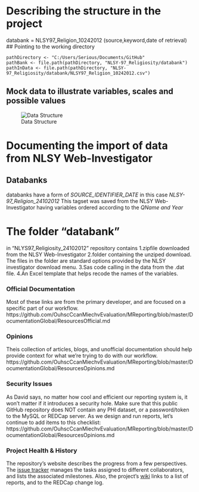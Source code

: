 Describing the structure in the project
========================================================
databank = NLSY97_Religion_10242012 (source,keyword,date of retrieval)
## Pointing to the working directory

    pathDirectory <- "C:/Users/Serious/Documents/GitHub"
    pathBank <- file.path(pathDirectory, "NLSY-97_Religiosity/databank")
    pathInData <- file.path(pathDirectory, "NLSY-97_Religiosity/databank/NLSY97_Religion_10242012.csv")

## Mock data to illustrate variables, scales and possible values

![Data Structure](figure/Figure_1_NLSY97_Religion_24102012_b.png)

Documenting the import of data from NLSY Web-Investigator
========================================================

## Databanks
databanks have a form of *SOURCE_IDENTIFIER_DATE*
in this case *NLSY-97_Religion_24102012*
This tagset was saved from the NLSY Web-Investigator having variables ordered according to the *QName and Year*

# The folder "databank" 
in "NLYS97_Religiosity_24102012" repository contains 
1.zipfile downloaded from the NLSY Web-Investigator
2.folder containing the unziped download. The files in the folder are standard options provided by the NLSY  investigator download menu.
3.Sas code calling in the data from the .dat file.
4.An Excel template that helps recode the names of the variables.

### Official Documentation
Most of these links are from the primary developer, and are focused on a specific part of our workflow. 
https://github.com/OuhscCcanMiechvEvaluation/MReporting/blob/master/DocumentationGlobal/ResourcesOfficial.md

### Opinions
Theis collection of articles, blogs, and unofficial documentation should help provide context for what we're trying to do with our workflow. 
https://github.com/OuhscCcanMiechvEvaluation/MReporting/blob/master/DocumentationGlobal/ResourcesOpinions.md

### Security Issues
As David says, no matter how cool and efficient our reporting system is, it won't matter if it introduces a security hole.  Make sure that this public GitHub repository does NOT contain any PHI dataset, or a password/token to the MySQL or REDCap server.  As we design and run reports, let's continue to add items to this checklist:
https://github.com/OuhscCcanMiechvEvaluation/MReporting/blob/master/DocumentationGlobal/ResourcesOpinions.md

### Project Health & History
The repository's website describes the progress from a few perspectives.  The [issue tracker](https://github.com/OuhscCcanMiechvEvaluation/MReporting/issues?state=open) manages the tasks assigned to different collaborators, and lists the associated milestones.  Also, the project's [wiki](https://github.com/OuhscCcanMiechvEvaluation/MReporting/wiki/Home-page-of-MReporting-wiki) links to a list of reports, and to the REDCap change log.
